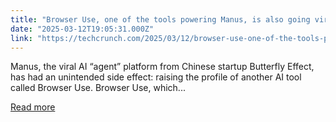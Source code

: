 ```yaml
---
title: "Browser Use, one of the tools powering Manus, is also going viral"
date: "2025-03-12T19:05:31.000Z"
link: "https://techcrunch.com/2025/03/12/browser-use-one-of-the-tools-powering-manus-is-also-going-viral/"
---
```


Manus, the viral AI &#8220;agent&#8221; platform from Chinese startup Butterfly Effect, has had an unintended side effect: raising the profile of another AI tool called Browser Use. Browser Use, which...

[Read more](https://techcrunch.com/2025/03/12/browser-use-one-of-the-tools-powering-manus-is-also-going-viral/)
